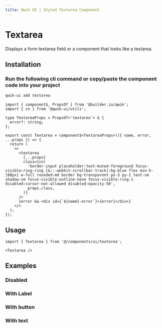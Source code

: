 ```yaml
---
title: Qwik UI | Styled Textarea Component
---
```



<StatusBanner status={statusByComponent.styled.Textarea} />

# Textarea

Displays a form textarea field or a component that looks like a textarea.

<Showcase name="hero" />

## Installation

### Run the following cli command or copy/paste the component code into your project

```sh
qwik-ui add textarea
```

```tsx
import { component$, PropsOf } from '@builder.io/qwik';
import { cn } from '@qwik-ui/utils';

type TextareaProps = PropsOf<'textarea'> & {
  error?: string;
};

export const Textarea = component$<TextareaProps>(({ name, error, ...props }) => {
  return (
    <>
      <textarea
        {...props}
        class={cn(
          'border-input placeholder:text-muted-foreground focus-visible:ring-ring [&::-webkit-scrollbar-track]:bg-blue flex min-h-[60px] w-full rounded-md border bg-transparent px-3 py-2 text-sm shadow-sm focus-visible:outline-none focus-visible:ring-1 disabled:cursor-not-allowed disabled:opacity-50',
          props.class,
        )}
      />
      {error && <div id={`${name}-error`}>{error}</div>}
    </>
  );
});
```

## Usage

```tsx
import { Textarea } from '@/components/ui/textarea';
```

```tsx
<Textarea />
```

## Examples

### Disabled

<Showcase name="disabled" vertical />

### With Label

<Showcase name="with-label" vertical />

### With button

<Showcase name="with-button" vertical />

### With text

<Showcase name="with-text" vertical />
